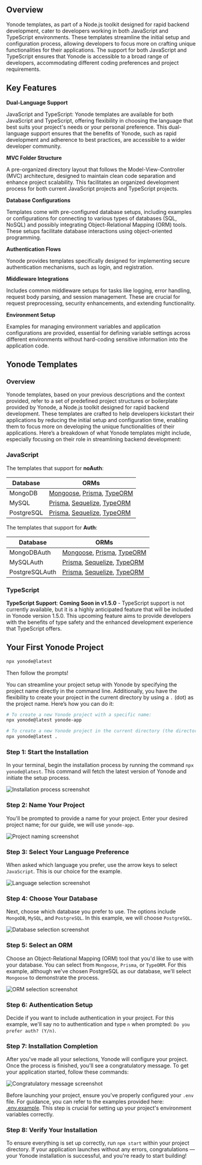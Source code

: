 ## Overview

Yonode templates, as part of a Node.js toolkit designed for rapid backend development, cater to developers working in both JavaScript and TypeScript environments. These templates streamline the initial setup and configuration process, allowing developers to focus more on crafting unique functionalities for their applications. The support for both JavaScript and TypeScript ensures that Yonode is accessible to a broad range of developers, accommodating different coding preferences and project requirements.

## Key Features

**Dual-Language Support**

JavaScript and TypeScript: Yonode templates are available for both JavaScript and TypeScript, offering flexibility in choosing the language that best suits your project's needs or your personal preference. This dual-language support ensures that the benefits of Yonode, such as rapid development and adherence to best practices, are accessible to a wider developer community.

**MVC Folder Structure**

A pre-organized directory layout that follows the Model-View-Controller (MVC) architecture, designed to maintain clean code separation and enhance project scalability. This facilitates an organized development process for both current JavaScript projects and TypeScript projects.

**Database Configurations**

Templates come with pre-configured database setups, including examples or configurations for connecting to various types of databases (SQL, NoSQL) and possibly integrating Object-Relational Mapping (ORM) tools. These setups facilitate database interactions using object-oriented programming.

**Authentication Flows**

Yonode provides templates specifically designed for implementing secure authentication mechanisms, such as login, and registration.

**Middleware Integrations**

Includes common middleware setups for tasks like logging, error handling, request body parsing, and session management. These are crucial for request preprocessing, security enhancements, and extending functionality.

**Environment Setup**

Examples for managing environment variables and application configurations are provided, essential for defining variable settings across different environments without hard-coding sensitive information into the application code.

## Yonode Templates

### Overview

Yonode templates, based on your previous descriptions and the context provided, refer to a set of predefined project structures or boilerplate provided by Yonode, a Node.js toolkit designed for rapid backend development. These templates are crafted to help developers kickstart their applications by reducing the initial setup and configuration time, enabling them to focus more on developing the unique functionalities of their applications. Here’s a breakdown of what Yonode templates might include, especially focusing on their role in streamlining backend development:

### JavaScript

The templates that support for **noAuth**:

| Database   | ORMs                                                         |
| ---------- | ------------------------------------------------------------ |
| MongoDB    | [Mongoose](mongoose), [Prisma](prisma), [TypeORM](typeorm)   |
| MySQL      | [Prisma](prisma), [Sequelize](sequelize), [TypeORM](typeorm) |
| PostgreSQL | [Prisma](prisma), [Sequelize](sequelize), [TypeORM](typeorm) |

The templates that support for **Auth**:

| Database       | ORMs                                                         |
| -------------- | ------------------------------------------------------------ |
| MongoDBAuth    | [Mongoose](mongoose), [Prisma](prisma), [TypeORM](typeorm)   |
| MySQLAuth      | [Prisma](prisma), [Sequelize](sequelize), [TypeORM](typeorm) |
| PostgreSQLAuth | [Prisma](prisma), [Sequelize](sequelize), [TypeORM](typeorm) |

### TypeScript

**TypeScript Support**: **Coming Soon in v1.5.0** - TypeScript support is not currently available, but it is a highly anticipated feature that will be included in Yonode version 1.5.0. This upcoming feature aims to provide developers with the benefits of type safety and the enhanced development experience that TypeScript offers.

## Your First Yonode Project

```bash copy
npx yonode@latest
```

Then follow the prompts!

You can streamline your project setup with Yonode by specifying the project name directly in the command line. Additionally, you have the flexibility to create your project in the current directory by using a `.` (dot) as the project name. Here’s how you can do it:

```bash
# To create a new Yonode project with a specific name:
npx yonode@latest yonode-app

# To create a new Yonode project in the current directory (the directory must be empty):
npx yonode@latest .
```

### Step 1: Start the Installation

In your terminal, begin the installation process by running the command `npx yonode@latest`. This command will fetch the latest version of Yonode and initiate the setup process.

![Installation process screenshot](../.github/images/installation.png)

### Step 2: Name Your Project

You'll be prompted to provide a name for your project. Enter your desired project name; for our guide, we will use `yonode-app`.

![Project naming screenshot](../.github/images/name.png)

### Step 3: Select Your Language Preference

When asked which language you prefer, use the arrow keys to select `JavaScript`. This is our choice for the example.

![Language selection screenshot](../.github/images/language.png)

### Step 4: Choose Your Database

Next, choose which database you prefer to use. The options include `MongoDB`, `MySQL`, and `PostgreSQL`. In this example, we will choose `PostgreSQL`.

![Database selection screenshot](../.github/images/database.png)

### Step 5: Select an ORM

Choose an Object-Relational Mapping (ORM) tool that you'd like to use with your database. You can select from `Mongoose`, `Prisma`, or `TypeORM`. For this example, although we've chosen PostgreSQL as our database, we'll select `Mongoose` to demonstrate the process.

![ORM selection screenshot](../.github/images/orm.png)

### Step 6: Authentication Setup

Decide if you want to include authentication in your project. For this example, we'll say no to authentication and type `n` when prompted: `Do you prefer auth? (Y/n)`.

### Step 7: Installation Completion

After you've made all your selections, Yonode will configure your project. Once the process is finished, you'll see a congratulatory message. To get your application started, follow these commands:

![Congratulatory message screenshot](../.github/images/congrats.png)

Before launching your project, ensure you've properly configured your `.env` file. For guidance, you can refer to the examples provided here: [.env.example](https://github.com/sharafdin/yonode/blob/main/examples/.env.example). This step is crucial for setting up your project's environment variables correctly.

### Step 8: Verify Your Installation

To ensure everything is set up correctly, run `npm start` within your project directory. If your application launches without any errors, congratulations — your Yonode installation is successful, and you're ready to start building!

